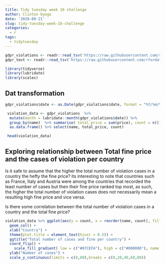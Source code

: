 ```yaml
---
title: Tidy tuesday week 16 challenge
author: Clinton Oyogo
date: '2020-09-21'
slug: tidy-tuesday-week-16-challenge
categories:
  - r
tags:
  - tidytuesday
---
```




```r
gdpr_violations <- readr::read_tsv('https://raw.githubusercontent.com/rfordatascience/tidytuesday/master/data/2020/2020-04-21/gdpr_violations.tsv')
gdpr_text <- readr::read_tsv('https://raw.githubusercontent.com/rfordatascience/tidytuesday/master/data/2020/2020-04-21/gdpr_text.tsv')

```


```r
library(tidyverse)
library(lubridate)
library(scales)
```


## Dat transformation 

```r
gdpr_violations$date <- as.Date(gdpr_violations$date, format = "%Y/%m/%d")

 violation_data <- gdpr_violations  %>% 
  mutate(month = lubridate::month(gdpr_violations$date)) %>% 
  group_by(name)  %>% summarise( total_price = sum(price), count = n()) %>% 
  as.data.frame() %>% select(name, total_price, count)

 head(violation_data)
```


## Exploring relationship between Total fine price and the cases of violation per country

Is it safe to assume that the higher the  total number of violation cases in a country the hefty the fine price?
its interesting to note that countries such as France, Italy and Austria were among the countries that recorded the least number of cases
but then their fine price ranked top most, as such, the higher the total number of violation cases does not necessarily mean a resulting high fine price and vice versa.

Is there some correlation between the total number of violation cases in a country and the total fine price?


```r
violation_data %>% ggplot(aes(y = count, x = reorder(name, count), fill = total_price)) + 
  geom_col() + 
  xlab("Country") +
  theme(plot.title = element_text(hjust = 0.5)) +
  ggtitle("Total number of cases and fine per country") +
  coord_flip() + 
    scale_fill_gradient( low = c("#87CEFA"), high = c("#000080"), name = "Total fine", labels =  dollar_format(suffix = "€", prefix = ""))+
  ylab("Number of cases") +
  scale_y_continuous(limits = c(0,80),breaks = c(0,20,40,60,80))
 

```